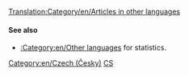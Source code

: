 [[Translation:Category/en/Articles in other languages]]
{{en/Bilingual box| Cs
| ''Tato stránka obsahuje index pro celou řadu '''článků v češtině''' v OpenTTD Wiki.
| ''This page provides an index for a wide range of '''articles in Czech''' in OpenTTD Wiki.<br/>Articles with {{en/S|Other_languages}} template with'' '''<code><nowiki>language_page=cs</nowiki></code>''' ''parameter automatically link here.''
}}

====See also====
*[[:Category:en/Other languages]] for statistics.

[[Category:en/Czech (Česky)]][[Category:en/Articles in other languages|CS]]